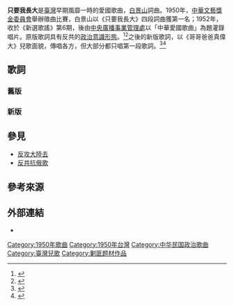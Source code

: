 '''只要我長大'''是[[臺灣|臺灣]]早期風靡一時的愛國歌曲，[[白景山|白景山]]詞曲。1950年，[[中華文藝獎金委員會|中華文藝獎金委員會]]舉辦徵曲比賽，白景山以《只要我長大》四段詞曲獲第一名；1952年，收於《新選歌謠》第6期，後由[[中國廣播公司|中央廣播事業管理處]]以「中華愛國歌曲」為題灌錄唱片。原版歌詞具有反共的[[政治意識形態|政治意識形態]]。<ref>{{cite web |title=只要我長大 |url=https://audio.nmth.gov.tw/audio/zh-TW/Item/Detail/bcf4eeac-aeaa-45cf-86c5-c0d3b3ba688b |website=臺灣音聲一百年 |access-date=2019-01-28 |archive-date=2020-09-20 |archive-url=https://web.archive.org/web/20200920014455/https://audio.nmth.gov.tw/audio/zh-TW/Item/Detail/bcf4eeac-aeaa-45cf-86c5-c0d3b3ba688b |dead-url=no }}</ref><ref>{{cite web |title=只要我長大 |url=http://www.youtaker.com/video/svb5-2e86f2cc15bf451ab3a17525c04197bf001.html |website=優特客 |access-date=2019-01-28 |archive-date=2019-10-25 |archive-url=https://web.archive.org/web/20191025172324/http://www.youtaker.com/video/svb5-2e86f2cc15bf451ab3a17525c04197bf001.html |dead-url=no }}</ref>之後的新版歌詞，以《哥哥爸爸真偉大》兒歌面貌，傳唱各方，但大部分都只唱第一段歌詞。<ref>{{cite web |title=只要我長大(哥哥爸爸真偉大) |url=https://mojim.com/twy100614x10x30.htm |website=魔鏡歌詞網 |access-date=2019-01-28 |archive-date=2020-02-21 |archive-url=https://web.archive.org/web/20200221221419/http://mojim.com/twy100614x10x30.htm |dead-url=no }}</ref><ref>{{cite web |title=只要我長大 - 快樂童年童歌精選3 |url=https://www.kkbox.com/tw/tc/song/LZZvpaR06XqKHQEpVQEpV0P4-index.html |website=KKBOX |access-date=2019-01-28 |archive-date=2019-09-17 |archive-url=https://web.archive.org/web/20190917110956/https://www.kkbox.com/tw/tc/song/LZZvpaR06XqKHQEpVQEpV0P4-index.html |dead-url=no }}</ref>

==歌詞==
===舊版===
{{cquote|
哥哥爸爸真偉大，名譽照我家，為國去[[剿匪|剿匪]]，當兵笑哈哈。<br>
走吧！走吧！哥哥爸爸，家事不用您牽掛，只要我長大，只要我長大。

叔叔伯伯真偉大，榮光滿鄉下，救國去剿匪，壯志賽奔馬。<br>
去吧！去吧！叔叔伯伯，我也要把奸匪殺，只要我長大，只要我長大。

街坊鄰居真偉大，造福為人家，[[反攻大陸|反攻]]去剿匪，生死全不怕。<br>
幹吧！幹吧！街坊鄰家，我也挺身去參加，只要我長大，只要我長大。

革命軍人真偉大，四海把名誇，[[反共抗俄|抗俄]]去剿匪，犧牲為國家。<br>
殺吧！殺吧！革命軍呀，我也要把[[殺朱拔毛|朱毛]]殺，只要我長大，只要我長大。
}}

===新版===
{{cquote|
哥哥爸爸真偉大，名譽照我家，為國去打仗，當兵笑哈哈。<br>
走吧！走吧！哥哥爸爸，家事不用你牽掛，只要我長大，只要我長大。

叔叔伯伯真偉大，榮光滿天下，救國去打仗，壯志賽奔馬。<br>
走吧！走吧！叔叔伯伯，我也挺身去參加，只要我長大，只要我長大。

街坊鄰家真偉大，造福給大家，奮勇去殺敵，生死全不怕。<br>
幹吧！幹吧！街坊鄰家，我也要把敵人殺，只要我長大，只要我長大。

革命軍人真偉大，四海把名誇，拼命去殺敵，犧牲為國家。<br>
殺吧！殺吧！革命軍呀，我也要把奸匪殺，只要我長大，只要我長大。
}}

==參見==
*[[反攻大陸去|反攻大陸去]]
*[[反共抗俄歌|反共抗俄歌]]

==參考來源==
{{reflist}}

==外部連結==
*{{youtube|M5lEAw62Pdg|只要我長大}}

[[Category:1950年歌曲|Category:1950年歌曲]]
[[Category:1950年台灣|Category:1950年台灣]]
[[Category:中华民国政治歌曲|Category:中华民国政治歌曲]]
[[Category:臺灣兒歌|Category:臺灣兒歌]]
[[Category:剿匪题材作品|Category:剿匪题材作品]]